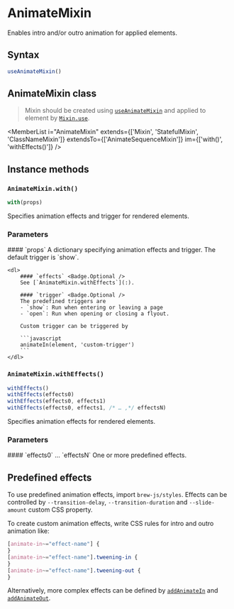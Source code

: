 <Module name="brew-js-react" />

# AnimateMixin

Enables intro and/or outro animation for applied elements.

## Syntax

```javascript
useAnimateMixin()
```

## AnimateMixin class

> Mixin should be created using [`useAnimateMixin`](:) and applied to element by [`Mixin.use`](:).

<MemberList
    i="AnimateMixin"
    extends={['Mixin', 'StatefulMixin', 'ClassNameMixin']}
    extendsTo={['AnimateSequenceMixin']}
    im={['with()', 'withEffects()']}
/>

## Instance methods

### `AnimateMixin.with()`

```javascript
with(props)
```

Specifies animation effects and trigger for rendered elements.

### Parameters

<dl>
    #### `props`
    A dictionary specifying animation effects and trigger. The default trigger is `show`.

    <dl>
        #### `effects` <Badge.Optional />
        See [`AnimateMixin.withEffects`](:).
        
        #### `trigger` <Badge.Optional />
        The predefined triggers are
        - `show`: Run when entering or leaving a page
        - `open`: Run when opening or closing a flyout.

        Custom trigger can be triggered by

        ```javascript
        animateIn(element, 'custom-trigger')
        ```
    </dl>

</dl>

### `AnimateMixin.withEffects()`

```javascript
withEffects()
withEffects(effects0)
withEffects(effects0, effects1)
withEffects(effects0, effects1, /* … ,*/ effectsN)
```

Specifies animation effects for rendered elements.

### Parameters

<dl>
    #### `effects0` … `effectsN` <Badge.Optional />
    One or more predefined effects.

</dl>

## Predefined effects

To use predefined animation effects, import `brew-js/styles`.
Effects can be controlled by `--transition-delay`, `--transition-duration` and `--slide-amount` custom CSS property.

To create custom animation effects, write CSS rules for intro and outro animation like:

```css
[animate-in~="effect-name"] {
}
[animate-in~="effect-name"].tweening-in {
}
[animate-in~="effect-name"].tweening-out {
}
```

Alternatively, more complex effects can be defined by [`addAnimateIn`](:) and [`addAnimateOut`](:).
